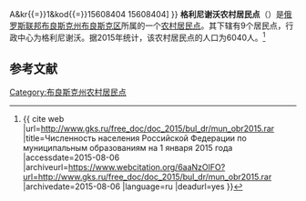 {{Infobox Settlement
| official_name = 格利尼谢沃农村居民点
| native_name = Глинищевское сельское поселение
| settlement_type = [[农村居民点|农村居民点]]
| subdivision_type = [[国家|国家]]
| subdivision_type1 = [[州_(俄罗斯)|州]]
| subdivision_type2 = [[区_(苏联)|区]]
| subdivision_name = {{RUS}}
| subdivision_name1 = [[布良斯克州|布良斯克州]]
| subdivision_name2 = [[布良斯克区|布良斯克区]]
| seat_type = 行政中心
| seat = 格利尼谢沃
| population_as_of=2015
| population_footnotes = <ref name=stat />
| population_total = 6040
| coordinates_display = inline,title
| latd =  | latm =  | lats =  | latNS = N
| longd =  | longm =  | longs =  | longEW = E
| timezone = [[莫斯科时间|MSK]]
| utc_offset = +3
| blank_name = [[俄罗斯市政土地区划代码|OKTMO编码]]
| blank_info = [http://classif.spb.ru/classificators/view/tma.php?st{{=}}A&kr{{=}}1&kod{{=}}15608404 15608404]
}}
'''格利尼谢沃农村居民点'''（{{lang-ru|Глинищевское сельское поселение}}）是[[俄罗斯联邦|俄罗斯联邦]][[布良斯克州|布良斯克州]][[布良斯克区|布良斯克区]]所属的一个[[农村居民点|农村居民点]]。其下辖有9个居民点，行政中心为格利尼谢沃。据2015年统计，该农村居民点的人口为6040人。<ref name=stat>{{ cite web |url=http://www.gks.ru/free_doc/doc_2015/bul_dr/mun_obr2015.rar |title=Численность населения Российской Федерации по муниципальным образованиям на 1 января 2015 года |accessdate=2015-08-06 |archiveurl=https://www.webcitation.org/6aaNzOlFO?url=http://www.gks.ru/free_doc/doc_2015/bul_dr/mun_obr2015.rar |archivedate=2015-08-06 |language=ru |deadurl=yes }}</ref>

== 参考文献 ==
{{reflist}}

{{Russia-stub}}

[[Category:布良斯克州农村居民点|Category:布良斯克州农村居民点]]